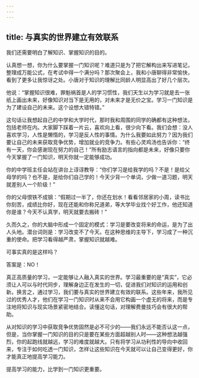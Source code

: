 ```yaml
---
---
---
```

title: 与真实的世界建立有效联系
---




我们还需要明白了解知识、掌握知识的目的。

认真想一想，你为什么要掌握一门知识呢？难道只是为了把它解构出来写进笔记，整理成万能公式，在考试中得一个满分吗？那次聚会上，我和小唐聊得非常愉快，看到了更多让我惊讶之处。小唐对于知识的理解比同龄人明显高出了好几个层次。

他说：“掌握知识很难，罪魁祸首是人的学习惯性，我们天生以为学习就是去一张纸上画出未来，好像知识对当下是无用的，对未来才是无价之宝。学习一门知识是为了建设自己的未来。这个设想大错特错。”

这句话让我想起自己的中学和大学时代，那时我和周围的同学的确都有这种想法，包括老师在内。大家脚下踩着一片云，喜欢向上看，很少向下看。我们会想：没人喜欢学习，人性是懒惰的，学习是反人性的事情。为什么我要如此努力？因为我们要让自己的未来获取竞争优势，增加就业的竞争力。有些心灵鸡汤也告诉你：“终有一天，你会感谢现在努力的自己！”所有励志语言的指向都是未来，好像只要你今天掌握了一门知识，明天你就一定能够成功。

你的中学班主任会站在讲台上谆谆教导：“你们学习是给我学的吗？不是！是给父母学的吗？也不是，是给你们自己学的！今天少背一个单词，少做一道习题，明天就差别人一个阶级！”

你的父母恨铁不成钢：“假期过一半了，你还在划水！看看邻居家的小周，读书比你刻苦，成绩比你好，现在还能和你称兄道弟，等大学毕业找个好工作，他还知道你是谁？今天不认真学，明天就要去搬砖！”

久而久之，你的大脑中形成一个固定的模式：学习是要改变将来的命运，是为了出人头地。潜台词则是：学习改变不了今天。在这种思维的主导下，学习成了一种沉重的使命。把学习看得越严肃，掌握知识就越难。

可事实真的是这样吗？

答案是：NO！

真正高质量的学习，一定能够让人融入真实的世界。学习最重要的是“真实”，它必须让人可以与时代同步，理解身边正在发生的一切，促进我们对知识的运用和创新。换言之，通过学习，我们要与真实的世界建立有效的联系。这些年来，我所见过的优秀人才，他们在学习一门知识时从来不会用它构画一个虚无的将来，而是专注地将知识与现实场景紧密地结合。读懂这句话，对理解费曼技巧会有很大的帮助。

从对知识的学习中获取竞争优势固然是必不可少的——我们永远不能否认这一点，但是，当你掌握一门知识的目的只是要在某些方面超越别人时——这种想法越强烈，你的起跑线就越远，学习的难度就越大。只有将学习从功利性的导向中收回来，专注于如何吃透一门知识，怎样让这些知识在今天就可以让自己变得更好，你才能真正地提高学习能力。

提高学习的能力，比学到一门知识更重要。